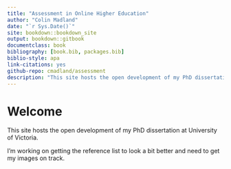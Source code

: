 ```yaml
---
title: "Assessment in Online Higher Education"
author: "Colin Madland"
date: "`r Sys.Date()`"
site: bookdown::bookdown_site
output: bookdown::gitbook  
documentclass: book
bibliography: [book.bib, packages.bib]
biblio-style: apa
link-citations: yes
github-repo: cmadland/assessment
description: "This site hosts the open development of my PhD dissertation at University of Victoria."
---
```


# Welcome{-}

This site hosts the open development of my PhD dissertation at University of Victoria.

I'm working on getting the reference list to look a bit better and need to get my images on track.
